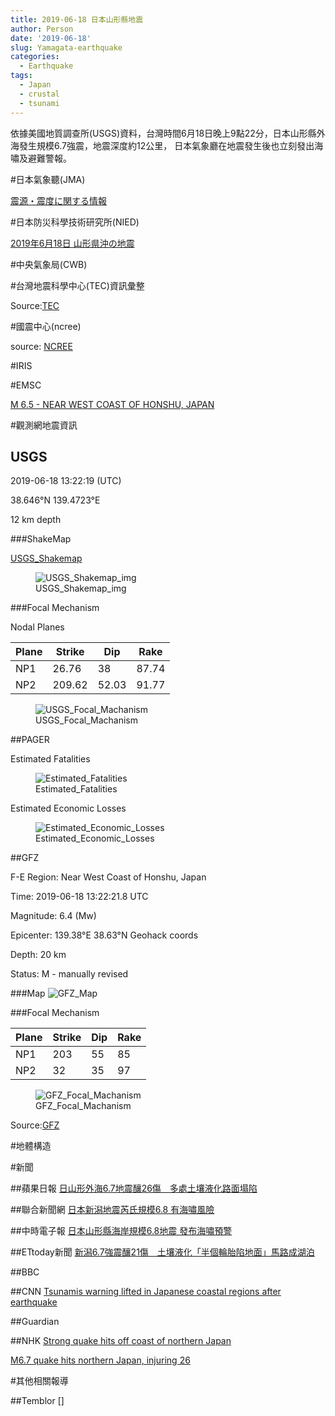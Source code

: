 ```yaml
---
title: 2019-06-18 日本山形縣地震
author: Person
date: '2019-06-18'
slug: Yamagata-earthquake
categories:
  - Earthquake
tags:
  - Japan
  - crustal
  - tsunami
---
```


依據美國地質調查所(USGS)資料，台灣時間6月18日晚上9點22分，日本山形縣外海發生規模6.7強震，地震深度約12公里，
日本氣象廳在地震發生後也立刻發出海嘯及避難警報。

#日本氣象聽(JMA)

[震源・震度に関する情報](http://www.jma.go.jp/jp/quake/20190618132623393-18222224.html)

#日本防災科學技術研究所(NIED)

[2019年6月18日 山形県沖の地震](http://www.hinet.bosai.go.jp/topics/yamagata190618/)

#中央氣象局(CWB)

[]()


#台灣地震科學中心(TEC)資訊彙整

[]()


Source:[TEC](http://tec.earth.sinica.edu.tw/new_web/index.php)


#國震中心(ncree)

[]()

source: [NCREE](http://www.ncree.org/)

#IRIS

[]()


#EMSC

[M 6.5 - NEAR WEST COAST OF HONSHU, JAPAN](https://www.emsc-csem.org/Earthquake/earthquake.php?id=772036)


#觀測網地震資訊

## USGS


2019-06-18 13:22:19 (UTC)

38.646°N 139.4723°E

12 km depth

###ShakeMap

[USGS_Shakemap](https://earthquake.usgs.gov/earthquakes/eventpage/us600042fx/shakemap/intensity)

![USGS_Shakemap_img](images/20190618/us600042fx_intensity.jpg)

###Focal Mechanism

Nodal Planes

| Plane | Strike | Dip  | Rake |
| ----- | ------ | ---- | ---- |
| NP1   | 26.76 | 38  | 87.74  |
| NP2   | 209.62 | 52.03  | 91.77  |

![USGS_Focal_Machanism](images/20190618/us600042fx_moment-tensor.png)

##PAGER

Estimated Fatalities

![Estimated_Fatalities](images/20190618/us600042fx_alertfatal_small.png)

Estimated Economic Losses

![Estimated_Economic_Losses](images/20190618/us600042fx_alertecon_small.png)


##GFZ

F-E Region:	Near West Coast of Honshu, Japan	

Time:	2019-06-18 13:22:21.8 UTC

Magnitude:	6.4 (Mw)

Epicenter:	139.38°E  38.63°N  Geohack coords

Depth:	20 km

Status:	M - manually revised

###Map
![GFZ_Map](images/20190618/gfz2019lvyz.jpg)

###Focal Mechanism

| Plane | Strike | Dip  | Rake |
| ----- | ------ | ---- | ---- |
|  NP1  |  203   |  55  |  85  |
|  NP2  |   32   |  35  |  97  |


![GFZ_Focal_Machanism](images/20190618/gfz2019lvyz_bb.png)

Source:[GFZ](http://geofon.gfz-potsdam.de/eqinfo/event.php?id=gfz2019lvyz)

#地體構造

[]()


#新聞

##蘋果日報
[日山形外海6.7地震釀26傷　多處土壤液化路面塌陷](https://tw.appledaily.com/new/realtime/20190619/1586192)

##聯合新聞網
[日本新潟地震芮氏規模6.8 有海嘯風險](https://udn.com/news/story/6656/3879515)

##中時電子報
[日本山形縣海岸規模6.8地震 發布海嘯預警](https://www.chinatimes.com/realtimenews/20190618004527-260408?chdtv)

##ETtoday新聞
[新潟6.7強震釀21傷　土壤液化「半個輪胎陷地面」馬路成湖泊](https://www.ettoday.net/news/20190619/1470556.htm#ixzz5rMoa40mP )

##BBC
[]()

##CNN
[Tsunamis warning lifted in Japanese coastal regions after earthquake](https://edition.cnn.com/2019/06/18/asia/japan-tsunami-warning-intl/index.html)

##Guardian
[]()

##NHK
[Strong quake hits off coast of northern Japan](https://www3.nhk.or.jp/nhkworld/en/news/20190619_02/)

[M6.7 quake hits northern Japan, injuring 26](https://www3.nhk.or.jp/nhkworld/en/news/20190619_44/)

#其他相關報導

##Temblor
[]

